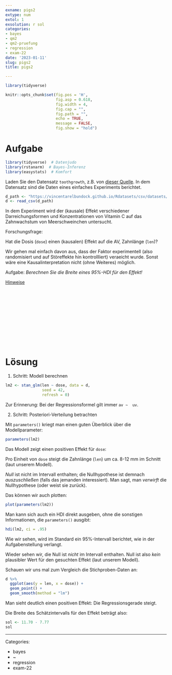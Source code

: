 ```yaml
---
exname: pigs2
extype: num
extol: 1
exsolution: r sol
categories:
- bayes
- qm2
- qm2-pruefung
- regression
- exam-22
date: '2023-01-11'
slug: pigs2
title: pigs2

---
```





```r
library(tidyverse)
```


```r
knitr::opts_chunk$set(fig.pos = 'H',
                      fig.asp = 0.618,
                      fig.width = 4,
                      fig.cap = "", 
                      fig.path = "",
                      echo = TRUE,
                      message = FALSE,
                      fig.show = "hold")
```






# Aufgabe

```r
library(tidyverse)  # Datenjudo
library(rstanarm)  # Bayes-Inferenz
library(easystats)  # Komfort
```

Laden Sie den Datensatz `toothgrowth`, z.B. von [dieser Quelle](https://vincentarelbundock.github.io/Rdatasets/csv/datasets/ToothGrowth.csv).
In dem Datensatz sind die Daten eines einfaches Experiments berichtet.



```r
d_path <- "https://vincentarelbundock.github.io/Rdatasets/csv/datasets/ToothGrowth.csv"
d <- read_csv(d_path)
```


In dem Experiment wird der (kausale) Effekt verschiedener Darreichungsformen und Konzentrationen von Vitamin C auf das Zahnwachstum von Meerschweinchen untersucht. 

Forschungsfrage:

Hat die Dosis (`dose`) einen (kausalen) Effekt auf die AV, Zahnlänge (`len`)?

Wir gehen mal einfach davon aus, dass der Faktor experimentell (also randomisiert und auf Störeffekte hin kontrollliert) veraeicht wurde. Sonst wäre eine Kausalinterpretation nicht (ohne Weiteres) möglich.



Aufgabe: *Berechnen Sie die Breite eines 95%-HDI für den Effekt!*




[Hinweise](https://start-bayes.netlify.app/pruefung#bearbeitungshinweise)




</br>
</br>
</br>
</br>
</br>
</br>
</br>
</br>
</br>
</br>

# Lösung

1. Schritt: Modell berechnen

```r
lm2 <- stan_glm(len ~ dose, data = d,
                seed = 42,
                refresh = 0)
```

Zur Erinnerung: Bei der Regressionsformel gilt immer `av ~  uv`.


2. Schritt: Posteriori-Verteilung betrachten

Mit `parameters()` kriegt man einen guten Überblick über die Modellparameter:

```r
parameters(lm2)
```

Das Modell zeigt einen positiven Effekt für `dose`:

Pro Einheit von `dose` steigt die Zahnlänge (`len`) um ca. 8-12 mm im Schnitt (laut unserem Modell).

*Null* ist nicht im Intervall enthalten;
die Nullhypothese ist demnach *auszuschließen* (falls das jemanden interessiert).
Man sagt, man *verwirft* die Nullhypothese (oder weist sie zurück).

Das können wir auch plotten:

```r
plot(parameters(lm2))
```

Man kann sich auch ein HDI direkt ausgeben, ohne die sonstigen Informationen, die `parameters()` ausgibt:

```r
hdi(lm2, ci = .95)
```

Wie wir sehen, wird im Standard ein 95%-Intervall berichtet,
wie in der Aufgabenstellung verlangt. 

Wieder sehen wir, die Null ist *nicht* im Intervall enthalten. 
Null ist also *kein* plausibler Wert für den gesuchten Effekt (laut unserem Modell).

Schauen wir uns mal zum Vergleich die Stichproben-Daten an:

```r
d %>% 
  ggplot(aes(y = len, x = dose)) +
  geom_point() +
  geom_smooth(method = "lm")
```

Man sieht deutlich einen positiven Effekt: Die Regressionsgerade steigt.


Die Breite des Schätzintervalls für den Effekt beträgt also:

```r
sol <- 11.70 - 7.77
sol
```




---

Categories: 

- bayes
- ~
- regression
- exam-22

